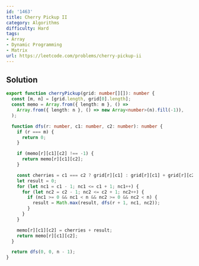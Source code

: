 ```yaml
---
id: '1463'
title: Cherry Pickup II
category: Algorithms
difficulty: Hard
tags:
- Array
- Dynamic Programming
- Matrix
url: https://leetcode.com/problems/cherry-pickup-ii
---
```


## Solution

```typescript filename="solution.ts" copy
export function cherryPickup(grid: number[][]): number {
  const [m, n] = [grid.length, grid[0].length];
  const memo = Array.from({ length: m }, () =>
    Array.from({ length: n }, () => new Array<number>(n).fill(-1)),
  );

  function dfs(r: number, c1: number, c2: number): number {
    if (r === m) {
      return 0;
    }

    if (memo[r][c1][c2] !== -1) {
      return memo[r][c1][c2];
    }

    const cherries = c1 === c2 ? grid[r][c1] : grid[r][c1] + grid[r][c2];
    let result = 0;
    for (let nc1 = c1 - 1; nc1 <= c1 + 1; nc1++) {
      for (let nc2 = c2 - 1; nc2 <= c2 + 1; nc2++) {
        if (nc1 >= 0 && nc1 < n && nc2 >= 0 && nc2 < n) {
          result = Math.max(result, dfs(r + 1, nc1, nc2));
        }
      }
    }

    memo[r][c1][c2] = cherries + result;
    return memo[r][c1][c2];
  }

  return dfs(0, 0, n - 1);
}
```

